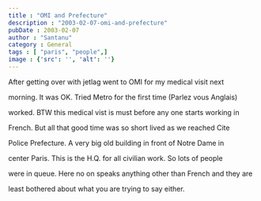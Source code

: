 ```yaml
---
title : "OMI and Prefecture"
description : "2003-02-07-omi-and-prefecture"
pubDate : 2003-02-07
author : "Santanu"
category : General
tags : [ "paris", "people",]
image : {'src': '', 'alt': ''}
---
```

After getting over with jetlag went to OMI for my medical visit next

morning. It was OK. Tried Metro for the first time (Parlez vous Anglais)

worked. BTW this medical vist is must before any one starts working in

French. But all that good time was so short lived as we reached Cite

Police Prefecture. A very big old building in front of Notre Dame in

center Paris. This is the H.Q. for all civilian work. So lots of people

were in queue. Here no on speaks anything other than French and they are

least bothered about what you are trying to say either.
